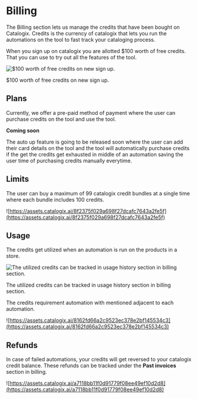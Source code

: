 # Billing

The Billing section lets us manage the credits that have been bought on Catalogix. Credits is the currency of catalogix that lets you run the automations on the tool to fast track your cataloging process.

When you sign up on catalogix you are allotted $100 worth of free credits. That you can use to try out all the features of the tool.

![$100 worth of free credits on new sign up. ](https://assets.catalogix.ai/bb63e76d7047f5ba0fb3febfa83ab4a0)

$100 worth of free credits on new sign up.

## Plans

Currently, we offer a pre-paid method of payment where the user can purchase credits on the tool and use the tool.

**Coming soon**

The auto up feature is going to be released soon where the user can add their card details on the tool and the tool will automatically purchase credits if the get the credits get exhausted in middle of an automation saving the user time of purchasing credits manually everytime.

## Limits

The user can buy a maximum of 99 catalogix credit bundles at a single time where each bundle includes 100 credits.

![https://assets.catalogix.ai/8f2375f029a698f27dcafc7643a2fe5f](https://assets.catalogix.ai/8f2375f029a698f27dcafc7643a2fe5f)

## Usage

The credits get utilized when an automation is run on the products in a store.

![The utilized credits can be tracked in usage history section in billing section. ](https://assets.catalogix.ai/f6d8f831dc715db2194851cd1c7a14c8)

The utilized credits can be tracked in usage history section in billing section.

The credits requirement automation with mentioned adjacent to each automation.

![https://assets.catalogix.ai/8162fd66a2c9523ec378e2bf145534c3](https://assets.catalogix.ai/8162fd66a2c9523ec378e2bf145534c3)

## Refunds

In case of failed automations, your credits will get reversed to your catalogix credit balance. These refunds can be tracked under the **Past invoices** section in billing.

![https://assets.catalogix.ai/a7118bb11f0d91779f08ee49ef10d2d8](https://assets.catalogix.ai/a7118bb11f0d91779f08ee49ef10d2d8)